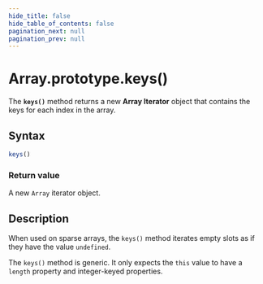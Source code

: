 ```yaml
---
hide_title: false
hide_table_of_contents: false
pagination_next: null
pagination_prev: null
---
```

# Array.prototype.keys()

The **`keys()`** method returns a new **Array
Iterator** object that contains the keys for each index in the array.

## Syntax

```js
keys()
```

### Return value

A new `Array` iterator object.

## Description

When used on sparse arrays, the `keys()` method iterates empty slots as if they have the value `undefined`.

The `keys()` method is generic. It only expects the `this` value to have a `length` property and integer-keyed properties.
